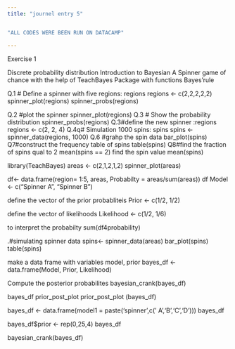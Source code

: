 ---
title: "journel entry 5"


"ALL CODES WERE BEEN RUN ON DATACAMP"

---


Exercise 1

Discrete probability distribution
Introduction to Bayesian 
A Spinner game of chance with the help of TeachBayes Package with functions
Bayes'rule

 Q.1 # Define a spinner with five regions: regions
regions <- c(2,2,2,2,2)
spinner_plot(regions)
spinner_probs(regions)

Q.2 #plot the spinner
spinner_plot(regions)
Q.3 # Show the probability distribution
spinner_probs(regions)
Q.3#define the new spinner :regions
regions <- c(2, 2, 4)
Q.4q# Simulation 1000 spins: spins
spins <- spinner_data(regions, 1000)
Q.6 #grahp the spin data 
bar_plot(spins)
Q7#construct the frequency table of spins 
table(spins)
Q8#find the fraction of spins qual to 2
mean(spins == 2)
find the spin value 
mean(spins)

library(TeachBayes)
areas <- c(2,1,2,1,2)
spinner_plot(areas)

df<- data.frame(region= 1:5, areas, Probabilty = areas/sum(areas))
df
Model <- c("Spinner A", "Spinner B")


define the vector of the prior probabliteis 
Prior <- c(1/2, 1/2)

define the vector of likelihoods
Likelihood <- c(1/2, 1/6)

to interpret the probabilty
sum(df4probability)

.#simulating spinner data
spins<- spinner_data(areas)
bar_plot(spins)
table(spins)


make a data frame with variables model, prior
bayes_df <- data.frame(Model, Prior, Likelihood)

Compute the posterior probabilites
bayesian_crank(bayes_df)

bayes_df
prior_post_plot
prior_post_plot (bayes_df)
 

bayes_df <- data.frame(model1 = paste('spinner',c(' A','B','C','D')))
bayes_df

bayes_df$prior <- rep(0,25,4)
bayes_df

bayesian_crank(bayes_df)
